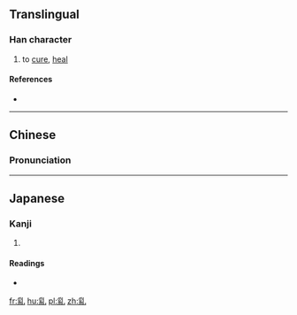 ==Translingual==

===Han character===
{{Han char|rn=5|rad=乙|as=10|sn=11|four=22910|canj=BFU|ids=⿰⿱爫糸乚}}

# to [[cure]], [[heal]]

====References====
* {{Han ref|kx=0084.280|dkj=00205|dj=0173.010|hdz=10057.040|uh=4E7F|ud=20095|bh=D44B|bd=54347}}

----

==Chinese==
{{zh-hanzi-box|[[乿]]}}

===Pronunciation===
{{zh-pron
|m=zhì
|c=
|mc=
|oc=
|ma=
|cat=v
}}

----

==Japanese==

===Kanji===
{{ja-kanji|grade=|rs=乙10}}

# {{defn|lang=ja|sort=乙10}}

====Readings====
* {{ja-readings|on=[[ち]] (chi), [[じ]] (ji)|kun=[[おさめる]] (osameru)}}

[[fr:乿]]
[[hu:乿]]
[[pl:乿]]
[[zh:乿]]